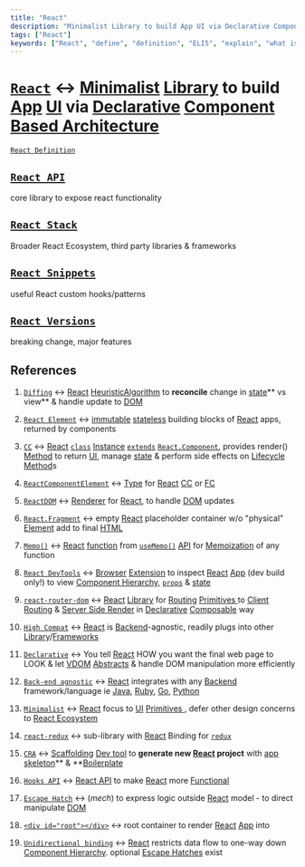 ```yaml
---
title: "React"
description: "Minimalist Library to build App UI via Declarative Component Based Architecture "
tags: ["React"]
keywords: ["React", "define", "definition", "ELI5", "explain", "what is", "How to"]
---
```


# [`React`](./)  ↔ [<span data-tooltip-id="preview__SgRf7itswpQTcj6dn">Minimalist</span>](/wiki/React/React-Definition/Minimalist) [<span data-tooltip-id="preview__6ERdmyzDi2vQobG6F">Library</span>](/wiki/JS/Library) to build [<span data-tooltip-id="preview__8B6sLHCQmwzb56Z2A">App</span>](/wiki/Computer-Science/Computer-Language/Computer/Software/Domain/Web-Dev/Web-App/App) [<span data-tooltip-id="preview__snR7voDJrhXWj7Xdz">UI</span>](/wiki/Dev-tool/API/Interface/UI) via [<span data-tooltip-id="preview__WvmdtwyRb3ESuKpyp">Declarative</span>](/wiki/JS/JS-Definition/Multi-paradigm/Paradigm/Paradigm-subdivide-as-Imperative-or-Declarative/Declarative) [<span data-tooltip-id="preview__mjTCbhpeijxbWPdJP">Component Based Architecture</span>](/wiki/React/React-Definition/Component-Based-Architecture) 

[`React Definition`](/wiki/React/React-Definition)

## [`React API`](/wiki/React/React-API)

core library to expose react functionality

## [`React Stack`](/wiki/React/React-Stack)

Broader React Ecosystem, third party libraries & frameworks

## [`React Snippets`](/wiki/React/React-Snippets)

useful React custom hooks/patterns

## [`React Versions`](/wiki/React/React-Versions)

breaking change, major features



## References

1. [`Diffing`](/wiki/React/React-Definition/VDOM/Diffing) ↔ [<span data-tooltip-id="preview__G887bqycfCYCmncMh">React</span>](/wiki/React) [<span data-tooltip-id="preview__fN9x6GAfvNWPY52rE">Heuristic</span>](/wiki/Computer-Science/Computer-Language/Computer/Program/Algorithm/Heuristic)[<span data-tooltip-id="preview__Bx3buAt2XEz595FaZ">Algorithm</span>](/wiki/Computer-Science/Computer-Language/Computer/Program/Algorithm) to **reconcile** change in [<span data-tooltip-id="preview__qXaxHswpoTZw8AXzH">state</span>](/wiki/React/React-Definition/Component-Based-Architecture/Component/state)** vs view** & handle update to [<span data-tooltip-id="preview__fsWSGYWCtxdiQcD2T">DOM</span>](/wiki/JS/JS-Definition/JavaScript-Runtime/Platform-API/Web-API/DOM-API) 

2. [`React Element`](/wiki/React/React-Definition/Component-Based-Architecture/Component/structure-of-component/React-Element) ↔ [<span data-tooltip-id="preview__rGhFcpaeA2ogcatwz">immutable</span>](/wiki/JS/JS-Language/Primitive/Value-of-Primitive-is-immutable-unlike-the-variable-assigned-to-it/immutable) [<span data-tooltip-id="preview__JHqZ3PG9KeYvahhog">stateless</span>](/wiki/React/React-Definition/Component-Based-Architecture/Component/state/stateless) building blocks of [<span data-tooltip-id="preview__G887bqycfCYCmncMh">React</span>](/wiki/React) apps, returned by components

3. [`CC`](/wiki/React/React-Definition/Component-Based-Architecture/Component/CC) ↔ [<span data-tooltip-id="preview__G887bqycfCYCmncMh">React</span>](/wiki/React) [<span data-tooltip-id="preview__4wJDAZSfgssqayEJ2">`class`</span>](/wiki/JS/JS-Definition/Multi-paradigm/Paradigm/OOP/Prototypal-Inheritance/class) [<span data-tooltip-id="preview__3PP7jeT7aCmDX2NpM">Instance</span>](/wiki/JS/JS-Definition/Multi-paradigm/Paradigm/OOP/Classical-OOP-Concepts/Class/Instantiation/Instance) [<span data-tooltip-id="preview__djjb6zTYqMEw6RYcH">`extends`</span>](/wiki/JS/JS-Definition/Multi-paradigm/Paradigm/OOP/Prototypal-Inheritance/class/extends) [<span data-tooltip-id="preview__pNjDje6o6FW6fEmyc">`React.Component`</span>](/wiki/React/React-Definition/Component-Based-Architecture/Component/CC/declare-a-class-with-props/ReactComponent), provides render() [<span data-tooltip-id="preview__MP5hXPJeveLXpdxcz">Method</span>](/wiki/JS/JS-Language/JS-Syntax/Declaration/Literal/Object-Literal/Slot/Method) to return [<span data-tooltip-id="preview__snR7voDJrhXWj7Xdz">UI</span>](/wiki/Dev-tool/API/Interface/UI), manage [<span data-tooltip-id="preview__qXaxHswpoTZw8AXzH">state</span>](/wiki/React/React-Definition/Component-Based-Architecture/Component/state) & perform side effects on [<span data-tooltip-id="preview__daM2ABZwEYf7PWHCP">Lifecycle Method</span>](/wiki/React/React-Definition/Component-Based-Architecture/Component/CC/declare-a-class-with-props/Lifecycle-Method)s

4. [`ReactComponentElement`](/wiki/React/React-Definition/Component-Based-Architecture/Component/structure-of-component/React-Element/Types-of-React-Element/ReactComponentElement) ↔ [<span data-tooltip-id="preview__ygphzmh7qYAjMwdE2">Type</span>](/wiki/JS/TS/TS-Syntax/Type) for [<span data-tooltip-id="preview__G887bqycfCYCmncMh">React</span>](/wiki/React) [<span data-tooltip-id="preview__3apmEvsNEPPRaXSB9">CC</span>](/wiki/React/React-Definition/Component-Based-Architecture/Component/CC) or [<span data-tooltip-id="preview__9Le7zdA2R4LzoE852">FC</span>](/wiki/React/React-Definition/Component-Based-Architecture/Component/FC) 

5. [`ReactDOM`](/wiki/React/React-Definition/VDOM/ReactDOM) ↔ [<span data-tooltip-id="preview__3PrZoyqgmw2yfwJPh">Renderer</span>](/wiki/React/React-Definition/VDOM/ReactDOM/Renderer) for [<span data-tooltip-id="preview__G887bqycfCYCmncMh">React</span>](/wiki/React), to handle [<span data-tooltip-id="preview__fsWSGYWCtxdiQcD2T">DOM</span>](/wiki/JS/JS-Definition/JavaScript-Runtime/Platform-API/Web-API/DOM-API) updates

6. [`React.Fragment`](/wiki/React/React-API/JSX/ReactFragment) ↔ empty [<span data-tooltip-id="preview__G887bqycfCYCmncMh">React</span>](/wiki/React) placeholder container w/o "physical" [<span data-tooltip-id="preview__8HgfcPhoJsdZip3LA">Element</span>](/wiki/HTML/Flow-Content/HTMLElement) add to final [<span data-tooltip-id="preview__76YZFGLsBuRNyEMqN">HTML</span>](/wiki/HTML) 

7. [`Memo()`](/wiki/React/React-API/Hooks-API/Memoizing-Hook/useMemo/Memo) ↔ [<span data-tooltip-id="preview__G887bqycfCYCmncMh">React</span>](/wiki/React) [<span data-tooltip-id="preview__tLWwcAGswZXwh83AA">function</span>](/wiki/JS/JS-Language/Object/Function/function) from [<span data-tooltip-id="preview__RT6qcKMnZ6XCe53SK">`useMemo()`</span>](/wiki/React/React-API/Hooks-API/Memoizing-Hook/useMemo) [<span data-tooltip-id="preview__ugE2YZZfTjrvRFP9p">API</span>](/wiki/Dev-tool/API) for [<span data-tooltip-id="preview__GwTenckbvRJAzxEHh">Memoization</span>](/wiki/Computer-Science/Design-Pattern/Memoization) of any function 

8. [`React DevTools`](/wiki/React/React-Stack/React-DevTools) ↔ [<span data-tooltip-id="preview__GzGa6ipQeeQ93Q7qA">Browser</span>](/wiki/Computer-Science/Computer-Language/Computer/Software/Domain/Web-Dev/Browser) [<span data-tooltip-id="preview__z7Sw6J6fvSY3AcNCn">Extension</span>](/wiki/Computer-Science/Computer-Language/Computer/Software/Plugin) to inspect [<span data-tooltip-id="preview__G887bqycfCYCmncMh">React</span>](/wiki/React) [<span data-tooltip-id="preview__8B6sLHCQmwzb56Z2A">App</span>](/wiki/Computer-Science/Computer-Language/Computer/Software/Domain/Web-Dev/Web-App/App) (dev build only!) to view [<span data-tooltip-id="preview__u4kxmnYYnL8jmpsXD">Component Hierarchy</span>](/wiki/React/React-Definition/Component-Based-Architecture/Component/structure-of-component/Component-Hierarchy), [<span data-tooltip-id="preview__BL4qkq3LxxhaSCE84">`props`</span>](/wiki/React/React-Definition/Component-Based-Architecture/Component/props) & [<span data-tooltip-id="preview__qXaxHswpoTZw8AXzH">state</span>](/wiki/React/React-Definition/Component-Based-Architecture/Component/state) 

9. [`react-router-dom`](/wiki/React/React-Stack/react-router-dom) ↔ [<span data-tooltip-id="preview__G887bqycfCYCmncMh">React</span>](/wiki/React) [<span data-tooltip-id="preview__6ERdmyzDi2vQobG6F">Library</span>](/wiki/JS/Library) for [<span data-tooltip-id="preview__Q7jAvydfn6shc7dM9">Routing</span>](/wiki/Computer-Science/Computer-Language/Computer/Software/Domain/Web-Dev/Web-App/Client-Routing/Routing) [<span data-tooltip-id="preview__i7RyjJ9m94LgRhPuh">Primitives </span>](/wiki/JS/JS-Language/Primitive) to [<span data-tooltip-id="preview__d5euHTQkDXFTioruK">Client Routing</span>](/wiki/Computer-Science/Computer-Language/Computer/Software/Domain/Web-Dev/Web-App/Client-Routing) & [<span data-tooltip-id="preview__r3F6mo93PyfEzfjfP">Server Side Render</span>](/wiki/React/React-Stack/Nextjs/Next-Concepts/Pre-render/Server-Side-Render) in [<span data-tooltip-id="preview__WvmdtwyRb3ESuKpyp">Declarative</span>](/wiki/JS/JS-Definition/Multi-paradigm/Paradigm/Paradigm-subdivide-as-Imperative-or-Declarative/Declarative) [<span data-tooltip-id="preview__DKWcH2GNL2Pontz2G">Composable</span>](/wiki/React/React-Definition/Component-Based-Architecture/Component/structure-of-component/Composable) way 

10. [`High Compat`](/wiki/React/React-Definition/High-Compat) ↔ [<span data-tooltip-id="preview__G887bqycfCYCmncMh">React</span>](/wiki/React) is [<span data-tooltip-id="preview__jLgNKqacy7wgSHzAD">Backend</span>](/wiki/Computer-Science/Computer-Language/Computer/Software/Domain/Web-Dev/Backend)-agnostic, readily plugs into other [<span data-tooltip-id="preview__6ERdmyzDi2vQobG6F">Library</span>](/wiki/JS/Library)/[<span data-tooltip-id="preview__ENN6ow92wqueSRjx6">Frameworks</span>](/wiki/Computer-Science/Computer-Language/Programming-Language/Framework) 

11. [`Declarative`](/wiki/React/React-Definition/Declarative) ↔ You tell [<span data-tooltip-id="preview__G887bqycfCYCmncMh">React</span>](/wiki/React) HOW you want the final web page to LOOK & let [<span data-tooltip-id="preview__mMhBxSMm7cMmqjSRi">VDOM</span>](/wiki/React/React-Definition/VDOM) [<span data-tooltip-id="preview__H5Cmy6FwRRqez2G9h">Abstracts</span>](/wiki/JS/JS-Definition/Multi-paradigm/Paradigm/OOP/Principles-of-OOP/Abstraction) & handle DOM manipulation more efficiently

12. [`Back-end agnostic`](/wiki/React/React-Definition/Back-end-agnostic) ↔ [<span data-tooltip-id="preview__G887bqycfCYCmncMh">React</span>](/wiki/React) integrates with any [<span data-tooltip-id="preview__jLgNKqacy7wgSHzAD">Backend</span>](/wiki/Computer-Science/Computer-Language/Computer/Software/Domain/Web-Dev/Backend) framework/language ie [<span data-tooltip-id="preview__cQpDiycjLZTQ96Zft">Java</span>](/wiki/Computer-Science/Computer-Language/Programming-Language/Java), [<span data-tooltip-id="preview__cT3koHcujxdTj6BYS">Ruby</span>](/wiki/Computer-Science/Computer-Language/Programming-Language/Scripting-Language/Ruby), [<span data-tooltip-id="preview__RXuQvb7wZuFKsxRYH">Go</span>](/wiki/Computer-Science/Computer-Language/Programming-Language/Go), [<span data-tooltip-id="preview__rNFQSfdngdfPyijWL">Python</span>](/wiki/Computer-Science/Computer-Language/Programming-Language/Scripting-Language/Python) 

13. [`Minimalist`](/wiki/React/React-Definition/Minimalist) ↔ [<span data-tooltip-id="preview__G887bqycfCYCmncMh">React</span>](/wiki/React) focus to [<span data-tooltip-id="preview__snR7voDJrhXWj7Xdz">UI</span>](/wiki/Dev-tool/API/Interface/UI) [<span data-tooltip-id="preview__i7RyjJ9m94LgRhPuh">Primitives </span>](/wiki/JS/JS-Language/Primitive), defer other design concerns to [<span data-tooltip-id="preview__H5esqxiqR3MkD2QuC">React Ecosystem</span>](/wiki/React/React-Stack) 

14. [`react-redux`](/wiki/React/React-Stack/redux/react-redux) ↔ sub-library with [<span data-tooltip-id="preview__G887bqycfCYCmncMh">React</span>](/wiki/React) Binding for [<span data-tooltip-id="preview__7F9kkSEgC4JhdA9do">`redux`</span>](/wiki/React/React-Stack/redux) 

15. [`CRA`](/wiki/React/React-Stack/CRA) ↔ [<span data-tooltip-id="preview__ssBed7bbHW2S7GmxM">Scaffolding</span>](/wiki/JS/Nodejs/Express/Express-Definition/express-generator/Scaffolding) [<span data-tooltip-id="preview__9izw8RoFY6epyxXYK">Dev tool</span>](/wiki/Dev-tool) to **generate new **[<span data-tooltip-id="preview__G887bqycfCYCmncMh">React</span>](/wiki/React)** project** with [<span data-tooltip-id="preview__NZ7JdpQZGkG3AaH53">app skeleton</span>](/wiki/React/React-Stack/CRA/app-skeleton)** & **[<span data-tooltip-id="preview__fyRhfSsMveD9vFmEJ">Boilerplate</span>](/wiki/React/React-Stack/CRA/Boilerplate) 

16. [`Hooks API`](/wiki/React/React-API/Hooks-API) ↔ [<span data-tooltip-id="preview__rPRstq7Z6SoDfjJMi">React API</span>](/wiki/React/React-API) to make [<span data-tooltip-id="preview__G887bqycfCYCmncMh">React</span>](/wiki/React) more [<span data-tooltip-id="preview__RcDD7ptiymK7xT5Qs">Functional</span>](/wiki/JS/JS-Definition/Multi-paradigm/Paradigm/Functional-Programming) 

17. [`Escape Hatch`](/wiki/React/React-API/ReactDOM-API/Escape-Hatch) ↔ (_mech_) to express logic outside [<span data-tooltip-id="preview__G887bqycfCYCmncMh">React</span>](/wiki/React) model - to direct manipulate [<span data-tooltip-id="preview__fsWSGYWCtxdiQcD2T">DOM</span>](/wiki/JS/JS-Definition/JavaScript-Runtime/Platform-API/Web-API/DOM-API) 

18. [`<div id="root"></div>`](/wiki/React/React-Stack/CRA/app-skeleton/public/public-indexhtml/div-id-root-div) ↔ root container to render [<span data-tooltip-id="preview__G887bqycfCYCmncMh">React</span>](/wiki/React) [<span data-tooltip-id="preview__8B6sLHCQmwzb56Z2A">App</span>](/wiki/Computer-Science/Computer-Language/Computer/Software/Domain/Web-Dev/Web-App/App) into

19. [`Unidirectional binding`](/wiki/React/React-Definition/Unidirectional-binding) ↔ [<span data-tooltip-id="preview__G887bqycfCYCmncMh">React</span>](/wiki/React) restricts data flow to one-way down [<span data-tooltip-id="preview__u4kxmnYYnL8jmpsXD">Component Hierarchy</span>](/wiki/React/React-Definition/Component-Based-Architecture/Component/structure-of-component/Component-Hierarchy). optional [<span data-tooltip-id="preview__dfS7kiuXaDd9DPLst">Escape Hatches</span>](/wiki/React/React-API/ReactDOM-API/Escape-Hatch) exist





<PreviewSgRf7itswpQTcj6dn/>



<Preview6ERdmyzDi2vQobG6F/>



<Preview8B6sLHCQmwzb56Z2A/>



<PreviewsnR7voDJrhXWj7Xdz/>



<PreviewWvmdtwyRb3ESuKpyp/>



<PreviewmjTCbhpeijxbWPdJP/>



<PreviewG887bqycfCYCmncMh/>



<PreviewfN9x6GAfvNWPY52rE/>



<PreviewBx3buAt2XEz595FaZ/>



<PreviewqXaxHswpoTZw8AXzH/>



<PreviewrGhFcpaeA2ogcatwz/>



<PreviewJHqZ3PG9KeYvahhog/>



<Preview4wJDAZSfgssqayEJ2/>



<Preview3PP7jeT7aCmDX2NpM/>



<Previewdjjb6zTYqMEw6RYcH/>



<PreviewpNjDje6o6FW6fEmyc/>



<PreviewMP5hXPJeveLXpdxcz/>



<PreviewdaM2ABZwEYf7PWHCP/>



<Previewygphzmh7qYAjMwdE2/>



<Preview3apmEvsNEPPRaXSB9/>



<Preview9Le7zdA2R4LzoE852/>



<Preview3PrZoyqgmw2yfwJPh/>



<Preview8HgfcPhoJsdZip3LA/>



<Preview76YZFGLsBuRNyEMqN/>



<PreviewtLWwcAGswZXwh83AA/>



<PreviewRT6qcKMnZ6XCe53SK/>



<PreviewugE2YZZfTjrvRFP9p/>



<PreviewGwTenckbvRJAzxEHh/>



<PreviewGzGa6ipQeeQ93Q7qA/>



<Previewz7Sw6J6fvSY3AcNCn/>



<Previewu4kxmnYYnL8jmpsXD/>



<PreviewBL4qkq3LxxhaSCE84/>



<PreviewQ7jAvydfn6shc7dM9/>



<Previewi7RyjJ9m94LgRhPuh/>



<Previewd5euHTQkDXFTioruK/>



<Previewr3F6mo93PyfEzfjfP/>



<PreviewDKWcH2GNL2Pontz2G/>



<PreviewjLgNKqacy7wgSHzAD/>



<PreviewENN6ow92wqueSRjx6/>



<PreviewmMhBxSMm7cMmqjSRi/>



<PreviewH5Cmy6FwRRqez2G9h/>



<PreviewcQpDiycjLZTQ96Zft/>



<PreviewcT3koHcujxdTj6BYS/>



<PreviewRXuQvb7wZuFKsxRYH/>



<PreviewrNFQSfdngdfPyijWL/>



<PreviewH5esqxiqR3MkD2QuC/>



<Preview7F9kkSEgC4JhdA9do/>



<PreviewssBed7bbHW2S7GmxM/>



<Preview9izw8RoFY6epyxXYK/>



<PreviewNZ7JdpQZGkG3AaH53/>



<PreviewfyRhfSsMveD9vFmEJ/>



<PreviewrPRstq7Z6SoDfjJMi/>



<PreviewRcDD7ptiymK7xT5Qs/>



<PreviewdfS7kiuXaDd9DPLst/>